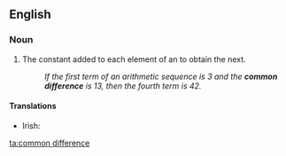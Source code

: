 ==English==

===Noun===
{{en-noun|sg=[[common]] [[difference]]}}

# {{mathematics}} The constant added to each element of an {{soplink|arithmetic|progression}} to obtain the next.
#: ''If the first term of an arithmetic sequence is 3 and the '''common difference''' is 13, then the fourth term is 42.''

====Translations====
{{trans-top|constant in arithmetic progression}}
* Irish: {{t-|ga|comhbhreis|f|xs=Irish}}
{{trans-mid}}
{{trans-bottom}}

[[ta:common difference]]